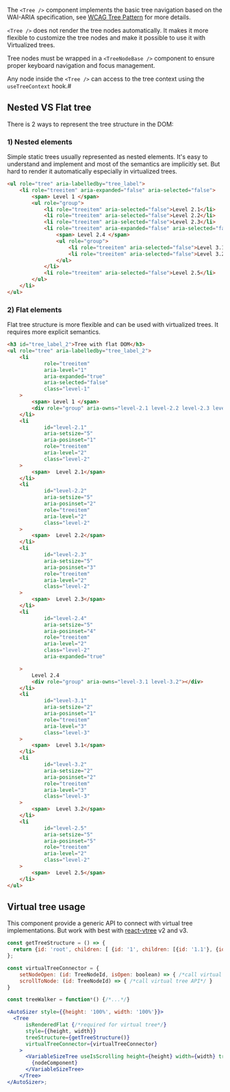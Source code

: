 The `<Tree />` component implements the basic tree navigation based on the WAI-ARIA specification,
see [WCAG Tree Pattern](https://www.w3.org/WAI/ARIA/apg/patterns/treeview/) for more details.

`<Tree />` does not render the tree nodes automatically. It makes it more flexible to customize the tree nodes and
make it possible to use it with Virtualized trees.

Tree nodes must be wrapped in a `<TreeNodeBase />` component to ensure proper keyboard navigation and focus management.

Any node inside the `<Tree />` can access to the tree context using the `useTreeContext` hook.#

## Nested VS Flat tree

There is 2 ways to represent the tree structure in the DOM:

### 1) Nested elements

Simple static trees usually represented as nested elements. It's easy to understand and implement and
most of the semantics are implicitly set. But hard to render it automatically especially in virtualized trees.

```html
<ul role="tree" aria-labelledby="tree_label">
    <li role="treeitem" aria-expanded="false" aria-selected="false">
        <span> Level 1 </span>
        <ul role="group">
            <li role="treeitem" aria-selected="false">Level 2.1</li>
            <li role="treeitem" aria-selected="false">Level 2.2</li>
            <li role="treeitem" aria-selected="false">Level 2.3</li>
            <li role="treeitem" aria-expanded="false" aria-selected="false">
                <span> Level 2.4 </span>
                <ul role="group">
                    <li role="treeitem" aria-selected="false">Level 3.1</li>
                    <li role="treeitem" aria-selected="false">Level 3.2</li>
                </ul>
            </li>
            <li role="treeitem" aria-selected="false">Level 2.5</li>
        </ul>
    </li>
</ul>

```

### 2) Flat elements

Flat tree structure is more flexible and can be used with virtualized trees. It requires more explicit semantics.

```html
<h3 id="tree_label_2">Tree with flat DOM</h3>
<ul role="tree" aria-labelledby="tree_label_2">
    <li
            role="treeitem"
            aria-level="1"
            aria-expanded="true"
            aria-selected="false"
            class="level-1"
    >
        <span> Level 1 </span>
        <div role="group" aria-owns="level-2.1 level-2.2 level-2.3 level-2.4 level-2.5"></div>
    </li>
    <li
            id="level-2.1"
            aria-setsize="5"
            aria-posinset="1"
            role="treeitem"
            aria-level="2"
            class="level-2"
    >
        <span>  Level 2.1</span>
    </li>
    <li
            id="level-2.2"
            aria-setsize="5"
            aria-posinset="2"
            role="treeitem"
            aria-level="2"
            class="level-2"
    >
        <span>  Level 2.2</span>
    </li>
    <li
            id="level-2.3"
            aria-setsize="5"
            aria-posinset="3"
            role="treeitem"
            aria-level="2"
            class="level-2"
    >
        <span>  Level 2.3</span>
    </li>
    <li
            id="level-2.4"
            aria-setsize="5"
            aria-posinset="4"
            role="treeitem"
            aria-level="2"
            class="level-2"
            aria-expanded="true"

    >
        Level 2.4
        <div role="group" aria-owns="level-3.1 level-3.2"></div>
    </li>
    <li
            id="level-3.1"
            aria-setsize="2"
            aria-posinset="1"
            role="treeitem"
            aria-level="3"
            class="level-3"
    >
        <span>  Level 3.1</span>
    </li>
    <li
            id="level-3.2"
            aria-setsize="2"
            aria-posinset="2"
            role="treeitem"
            aria-level="3"
            class="level-3"
    >
        <span>  Level 3.2</span>
    </li>
    <li
            id="level-2.5"
            aria-setsize="5"
            aria-posinset="5"
            role="treeitem"
            aria-level="2"
            class="level-2"
    >
        <span>  Level 2.5</span>
    </li>
</ul>
```

## Virtual tree usage

This component provide a generic API to connect with virtual tree implementations.
But work with best with [react-vtree](https://github.com/Lodin/react-vtree/tree/version/2) v2 and v3.

```jsx
const getTreeStructure = () => {
  return {id: 'root', children: [ {id: '1', children: [{id: '1.1'}, {id: '1.2'}]}]};
};

const virtualTreeConnector = {
    setNodeOpen: (id: TreeNodeId, isOpen: boolean) => { /*call virtual tree API*/ },
    scrollToNode: (id: TreeNodeId) => { /*call virtual tree API*/ }
}

const treeWalker = function*() {/*...*/}

<AutoSizer style={{height: '100%', width: '100%'}}>
  <Tree
      isRenderedFlat {/*required for virtual tree*/}
      style={{height, width}}
      treeStructure={getTreeStructure()}
      virtualTreeConnector={virtualTreeConnector}
    >
      <VariableSizeTree useIsScrolling height={height} width={width} treeWalker={treeWalker}>
        {nodeComponent}
      </VariableSizeTree>
    </Tree>
</AutoSizer>;
```